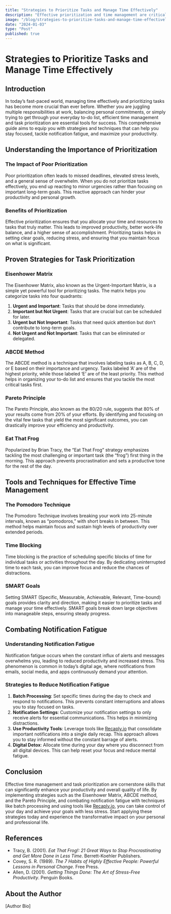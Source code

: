 ```yaml
---
title: "Strategies to Prioritize Tasks and Manage Time Effectively"
description: "Effective prioritization and time management are critical skills in today's fast-paced world. This article delves into practical strategies such as the Eisenhower Matrix, ABCDE method, Pareto Principle, and the Pomodoro Technique. It also addresses the challenge of notification fatigue and offers actionable solutions like batch processing notifications and utilizing tools like [Recaply.io](https://Recaply.io) to streamline your daily recap. By adopting these methods, you can enhance productivity, reduce stress, and achieve a better work-life balance."
image: "/blog/strategies-to-prioritize-tasks-and-manage-time-effectively.jpeg"
date: "2024-01-03"
type: "Post"
published: true
---
```


# Strategies to Prioritize Tasks and Manage Time Effectively

## Introduction

In today’s fast-paced world, managing time effectively and prioritizing tasks has become more crucial than ever before. Whether you are juggling multiple responsibilities at work, balancing personal commitments, or simply trying to get through your everyday to-do list, efficient time management and task prioritization are essential tools for success. This comprehensive guide aims to equip you with strategies and techniques that can help you stay focused, tackle notification fatigue, and maximize your productivity.

## Understanding the Importance of Prioritization

### The Impact of Poor Prioritization

Poor prioritization often leads to missed deadlines, elevated stress levels, and a general sense of overwhelm. When you do not prioritize tasks effectively, you end up reacting to minor urgencies rather than focusing on important long-term goals. This reactive approach can hinder your productivity and personal growth.

### Benefits of Prioritization

Effective prioritization ensures that you allocate your time and resources to tasks that truly matter. This leads to improved productivity, better work-life balance, and a higher sense of accomplishment. Prioritizing tasks helps in setting clear goals, reducing stress, and ensuring that you maintain focus on what is significant.

## Proven Strategies for Task Prioritization

### Eisenhower Matrix

The Eisenhower Matrix, also known as the Urgent-Important Matrix, is a simple yet powerful tool for prioritizing tasks. The matrix helps you categorize tasks into four quadrants:

1. **Urgent and Important**: Tasks that should be done immediately.
2. **Important but Not Urgent**: Tasks that are crucial but can be scheduled for later.
3. **Urgent but Not Important**: Tasks that need quick attention but don’t contribute to long-term goals.
4. **Not Urgent and Not Important**: Tasks that can be eliminated or delegated.

### ABCDE Method

The ABCDE method is a technique that involves labeling tasks as A, B, C, D, or E based on their importance and urgency. Tasks labeled ‘A’ are of the highest priority, while those labeled ‘E’ are of the least priority. This method helps in organizing your to-do list and ensures that you tackle the most critical tasks first.

### Pareto Principle

The Pareto Principle, also known as the 80/20 rule, suggests that 80% of your results come from 20% of your efforts. By identifying and focusing on the vital few tasks that yield the most significant outcomes, you can drastically improve your efficiency and productivity.

### Eat That Frog

Popularized by Brian Tracy, the “Eat That Frog” strategy emphasizes tackling the most challenging or important task (the “frog”) first thing in the morning. This approach prevents procrastination and sets a productive tone for the rest of the day.

## Tools and Techniques for Effective Time Management

### The Pomodoro Technique

The Pomodoro Technique involves breaking your work into 25-minute intervals, known as “pomodoros,” with short breaks in between. This method helps maintain focus and sustain high levels of productivity over extended periods.

### Time Blocking

Time blocking is the practice of scheduling specific blocks of time for individual tasks or activities throughout the day. By dedicating uninterrupted time to each task, you can improve focus and reduce the chances of distractions.

### SMART Goals

Setting SMART (Specific, Measurable, Achievable, Relevant, Time-bound) goals provides clarity and direction, making it easier to prioritize tasks and manage your time effectively. SMART goals break down large objectives into manageable steps, ensuring steady progress.

## Combating Notification Fatigue

### Understanding Notification Fatigue

Notification fatigue occurs when the constant influx of alerts and messages overwhelms you, leading to reduced productivity and increased stress. This phenomenon is common in today’s digital age, where notifications from emails, social media, and apps continuously demand your attention.

### Strategies to Reduce Notification Fatigue

1. **Batch Processing**: Set specific times during the day to check and respond to notifications. This prevents constant interruptions and allows you to stay focused on tasks.
2. **Notification Settings**: Customize your notification settings to only receive alerts for essential communications. This helps in minimizing distractions.
3. **Use Productivity Tools**: Leverage tools like [Recaply.io](https://Recaply.io) that consolidate important notifications into a single daily recap. This approach allows you to stay informed without the constant barrage of alerts.
4. **Digital Detox**: Allocate time during your day where you disconnect from all digital devices. This can help reset your focus and reduce mental fatigue.

## Conclusion

Effective time management and task prioritization are cornerstone skills that can significantly enhance your productivity and overall quality of life. By implementing strategies such as the Eisenhower Matrix, ABCDE method, and the Pareto Principle, and combating notification fatigue with techniques like batch processing and using tools like [Recaply.io](https://Recaply.io), you can take control of your day and achieve your goals with less stress. Start applying these strategies today and experience the transformative impact on your personal and professional life.

## References

- Tracy, B. (2001). *Eat That Frog!: 21 Great Ways to Stop Procrastinating and Get More Done in Less Time*. Berrett-Koehler Publishers.
- Covey, S. R. (1989). *The 7 Habits of Highly Effective People: Powerful Lessons in Personal Change*. Free Press.
- Allen, D. (2001). *Getting Things Done: The Art of Stress-Free Productivity*. Penguin Books.

## About the Author

[Author Bio]
